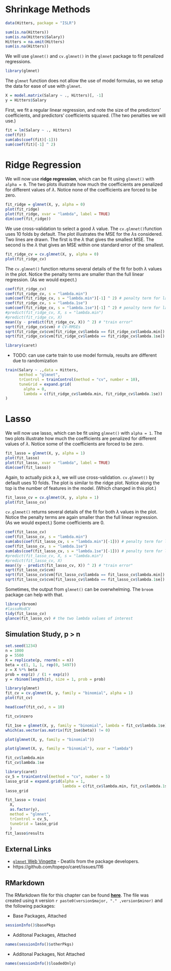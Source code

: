 # Shrinkage Methods



```r
data(Hitters, package = "ISLR")
```


```r
sum(is.na(Hitters))
sum(is.na(Hitters$Salary))
Hitters = na.omit(Hitters)
sum(is.na(Hitters))
```








We will use `glmnet()` and `cv.glmnet()` in the `glmnet` package to fit penalized regressions.

```r
library(glmnet)
```

The `glmnet` function does not allow the use of model formulas, so we setup the data for ease of use with `glmnet`.

```r
X = model.matrix(Salary ~ ., Hitters)[, -1]
y = Hitters$Salary
```

First, we fit a regular linear regression, and note the size of the predictors' coefficients, and predictors' coefficients squared. (The two penalties we will use.)

```r
fit = lm(Salary ~ ., Hitters)
coef(fit)
sum(abs(coef(fit)[-1]))
sum(coef(fit)[-1] ^ 2)
```


# Ridge Regression

We will now use **ridge regression**, which can be fit using `glmnet()` with `alpha = 0`. The two plots illustrate how much the coefficients are penalized for different values of $\lambda$. Notice none of the coefficients are forced to be zero.

```r
fit_ridge = glmnet(X, y, alpha = 0)
plot(fit_ridge)
plot(fit_ridge, xvar = "lambda", label = TRUE)
dim(coef(fit_ridge))
```


We use cross-validation to select a good $\lambda$ value. The `cv.glmnet()`function uses 10 folds by default. The plot illustrates the MSE for the $\lambda$s considered. Two lines are drawn. The first is the $\lambda$ that gives the smallest MSE. The second is the $\lambda$ that gives an MSE within one standard error of the smallest.

```r
fit_ridge_cv = cv.glmnet(X, y, alpha = 0)
plot(fit_ridge_cv)
```

The `cv.glmnet()` function returns several details of the fit for both $\lambda$ values in the plot. Notice the penalty terms are smaller than the full linear regression. (As we would expect.)

```r
coef(fit_ridge_cv)
coef(fit_ridge_cv, s = "lambda.min")
sum(coef(fit_ridge_cv, s = "lambda.min")[-1] ^ 2) # penalty term for lambda minimum
coef(fit_ridge_cv, s = "lambda.1se")
sum(coef(fit_ridge_cv, s = "lambda.1se")[-1] ^ 2) # penalty term for lambda one SE
#predict(fit_ridge_cv, X, s = "lambda.min")
#predict(fit_ridge_cv, X)
mean((y - predict(fit_ridge_cv, X)) ^ 2) # "train error"
sqrt(fit_ridge_cv$cvm) # CV-RMSEs
sqrt(fit_ridge_cv$cvm[fit_ridge_cv$lambda == fit_ridge_cv$lambda.min]) # CV-RMSE minimum
sqrt(fit_ridge_cv$cvm[fit_ridge_cv$lambda == fit_ridge_cv$lambda.1se]) # CV-RMSE one SE
```

```r
library(caret)
```

- TODO: can use carte train to use model formula, results are different due to randomization

```r
train(Salary ~ .,data = Hitters,
      method = "glmnet",
      trControl = trainControl(method = "cv", number = 10),
      tuneGrid = expand.grid(
        alpha = 0, 
        lambda = c(fit_ridge_cv$lambda.min, fit_ridge_cv$lambda.1se))
)
```


# Lasso

We will now use lasso, which can be fit using `glmnet()` with `alpha = 1`. The two plots illustrate how much the coefficients are penalized for different values of $\lambda$. Notice some of the coefficients are forced to be zero.

```r
fit_lasso = glmnet(X, y, alpha = 1)
plot(fit_lasso)
plot(fit_lasso, xvar = "lambda", label = TRUE)
dim(coef(fit_lasso))
```

Again, to actually pick a $\lambda$, we will use cross-validation. `cv.glmnet()` by default uses 10 folds. The plot is similar to the ridge plot. Notice along the top is the number of features in the model. (Which changed in this plot.)

```r
fit_lasso_cv = cv.glmnet(X, y, alpha = 1)
plot(fit_lasso_cv)
```

`cv.glmnet()` returns several details of the fit for both $\lambda$ values in the plot. Notice the penalty terms are again smaller than the full linear regression. (As we would expect.) Some coefficients are 0.

```r
coef(fit_lasso_cv)
coef(fit_lasso_cv, s = "lambda.min")
sum(abs(coef(fit_lasso_cv, s = "lambda.min")[-1])) # penalty term for lambda minimum
coef(fit_lasso_cv, s = "lambda.1se")
sum(abs(coef(fit_lasso_cv, s = "lambda.1se")[-1])) # penalty term for lambda one SE
#predict(fit_lasso_cv, X, s = "lambda.min")
#predict(fit_lasso_cv, X)
mean((y - predict(fit_lasso_cv, X)) ^ 2) # "train error"
sqrt(fit_lasso_cv$cvm)
sqrt(fit_lasso_cv$cvm[fit_lasso_cv$lambda == fit_lasso_cv$lambda.min]) # CV-RMSE minimum
sqrt(fit_lasso_cv$cvm[fit_lasso_cv$lambda == fit_lasso_cv$lambda.1se]) # CV-RMSE one SE
```

Sometimes, the output from `glmnet()` can be overwhelming. The `broom` package can help with that.

```r
library(broom)
#lassoModCV
tidy(fit_lasso_cv)
glance(fit_lasso_cv) # the two lambda values of interest
```



















## Simulation Study, p > n

```r
set.seed(1234)
n = 1000
p = 5500
X = replicate(p, rnorm(n = n))
beta = c(1, 1, 1, rep(0, 5497))
z = X %*% beta
prob = exp(z) / (1 + exp(z))
y = rbinom(length(z), size = 1, prob = prob)
```



```r
library(glmnet)
fit_cv = cv.glmnet(X, y, family = "binomial", alpha = 1)
plot(fit_cv)
```

```r
head(coef(fit_cv), n = 10)
```

```r
fit_cv$nzero
```

```r
fit_1se = glmnet(X, y, family = "binomial", lambda = fit_cv$lambda.1se)
which(as.vector(as.matrix(fit_1se$beta)) != 0)
```




```r
plot(glmnet(X, y, family = "binomial"))
```


```r
plot(glmnet(X, y, family = "binomial"), xvar = "lambda")
```




```r
fit_cv$lambda.min
fit_cv$lambda.1se
```





```r
library(caret)
cv_5 = trainControl(method = "cv", number = 5)
lasso_grid = expand.grid(alpha = 1, 
                         lambda = c(fit_cv$lambda.min, fit_cv$lambda.1se))
lasso_grid
```

```r
fit_lasso = train(
  X,
  as.factor(y),
  method = "glmnet",
  trControl = cv_5,
  tuneGrid = lasso_grid
  )
fit_lasso$results
```













## External Links

- [`glmnet` Web Vingette](https://web.stanford.edu/~hastie/glmnet/glmnet_alpha.html) - Deatils from the package developers.
- https://github.com/topepo/caret/issues/116


## RMarkdown

The RMarkdown file for this chapter can be found [**here**](15-shrink.Rmd). The file was created using `R` version `r paste0(version$major, "." ,version$minor)` and the following packages:

- Base Packages, Attached

```r
sessionInfo()$basePkgs
```

- Additonal Packages, Attached

```r
names(sessionInfo()$otherPkgs)
```

- Additonal Packages, Not Attached

```r
names(sessionInfo()$loadedOnly)
```
